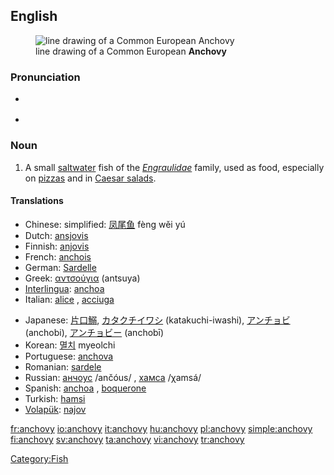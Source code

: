 ==English==
{{wikipedia}}
[[Image:Anchovy (PSF).png|thumb|line drawing of a Common European '''Anchovy''']]
===Pronunciation===
* {{a|UK}} {{IPA|/ˈæn.tʃə.vi/|/ˈæn.tʃəʊ.vi/}}
*{{audio|en-us-anchovy.ogg|Audio (US)}}

===Noun===
{{en-noun|anchovies}}

#A small [[saltwater]] fish of the ''[[Engraulidae]]'' family, used as food, especially on [[pizza]]s and in [[Caesar salad]]s.

====Translations====
{{trams-top|small saltwater fish}}
*Chinese: simplified: [[凤尾鱼]] fèng wěi yú 
*Dutch: [[ansjovis]] {{m}}
*Finnish: [[anjovis]]
*French: [[anchois]] {{m}}
*German: [[Sardelle]] {{f}}
*Greek: [[αντσούγια]] (antsuya) {{f}}
*[[Interlingua]]: [[anchoa]] 
*Italian: [[alice]] {{f}}, [[acciuga]] {{f}}
{{trans-mid}}
*Japanese: [[片口鰯]], [[カタクチイワシ]] (katakuchi-iwashi), [[アンチョビ]] (anchobi), [[アンチョビー]] (anchobī)
*Korean: [[멸치]] myeolchi
*Portuguese: [[anchova]] 
*Romanian: [[sardele]] {{f}}
*Russian: [[анчоус]] /ančóus/ {{m}}, [[хамса]] /χamsá/ {{f}}
*Spanish: [[anchoa]] {{f}}, [[boquerone]]
*Turkish: [[hamsi]]
*[[Volapük]]: [[najov]]
{{trans-bottom}}

[[Category:Fish]]

[[fr:anchovy]]
[[io:anchovy]]
[[it:anchovy]]
[[hu:anchovy]]
[[pl:anchovy]]
[[simple:anchovy]]
[[fi:anchovy]]
[[sv:anchovy]]
[[ta:anchovy]]
[[vi:anchovy]]
[[tr:anchovy]]